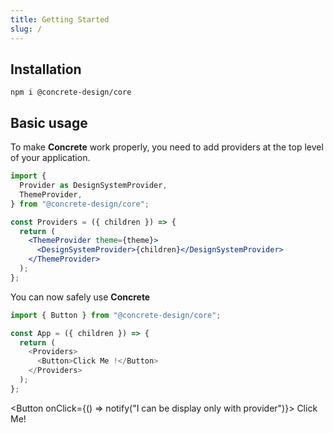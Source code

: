 ```yaml
---
title: Getting Started
slug: /
---
```


## Installation

```shell
npm i @concrete-design/core
```

## Basic usage

To make **Concrete** work properly, you need to add providers at the top level of your application.

```jsx
import {
  Provider as DesignSystemProvider,
  ThemeProvider,
} from "@concrete-design/core";

const Providers = ({ children }) => {
  return (
    <ThemeProvider theme={theme}>
      <DesignSystemProvider>{children}</DesignSystemProvider>
    </ThemeProvider>
  );
};
```

You can now safely use **Concrete**

```typescript jsx
import { Button } from "@concrete-design/core";

const App = ({ children }) => {
  return (
    <Providers>
      <Button>Click Me !</Button>
    </Providers>
  );
};
```


<Button onClick={() => notify("I can be display only with provider")}>
  Click Me!
</Button>
